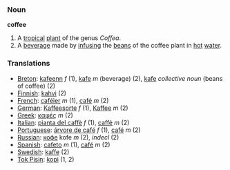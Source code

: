 === Noun ===

'''coffee'''

#A [[tropical]] [[plant]] of the genus ''Coffea''.
#A [[beverage]] made by [[infuse|infusing]] the [[bean]]s of the coffee plant in [[hot]] [[water]].

=== Translations ===
*[[Breton]]: [[kafeenn]] ''f'' (1), [[kafe]] ''m'' (beverage) (2), [[kafe]] ''collective noun'' (beans of coffee) (2)
*[[Finnish]]: [[kahvi]] (2)
*[[French]]: [[caféier]] ''m'' (1), [[café]] ''m'' (2)
*[[German]]: [[Kaffeesorte]] ''f'' (1), [[Kaffee]] ''m'' (2)
*[[Greek]]: [[καφές]] ''m'' (2)
*[[Italian]]: [[pianta del caffè]] ''f'' (1), [[caffè]] ''m'' (2)
*[[Portuguese]]: [[árvore de café]] ''f'' (1), [[café]] ''m'' (2)
*[[Russian]]: [[кофе]] kofe ''m'' (2), ''indecl'' (2)
*[[Spanish]]: [[cafeto]] ''m'' (1), [[café]] ''m'' (2)
*[[Swedish]]: [[kaffe]] (2)
*[[Tok Pisin]]: [[kopi]] (1, 2)
